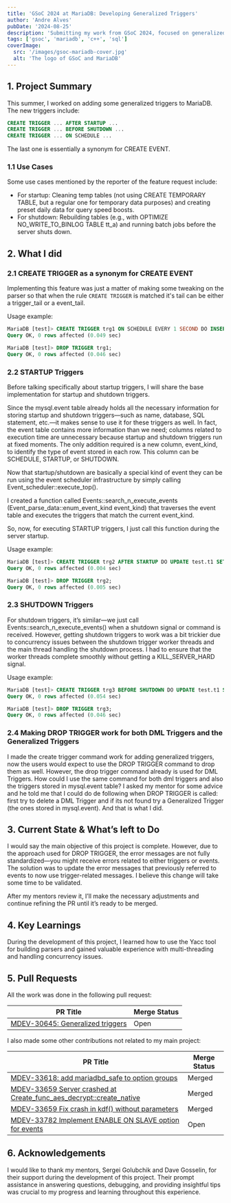 ```yaml
---
title: 'GSoC 2024 at MariaDB: Developing Generalized Triggers' 
author: 'Andre Alves'
pubDate: '2024-08-25'
description: 'Submitting my work from GSoC 2024, focused on generalized triggers for MariaDB.'
tags: ['gsoc', 'mariadb', 'c++', 'sql']
coverImage:
  src: '/images/gsoc-mariadb-cover.jpg'
  alt: 'The logo of GSoC and MariaDB'
---
```


## 1. Project Summary

This summer, I worked on adding some generalized triggers to MariaDB. The new triggers include:

```sql
CREATE TRIGGER ... AFTER STARTUP ...
CREATE TRIGGER ... BEFORE SHUTDOWN ...
CREATE TRIGGER ... ON SCHEDULE ...
```

The last one is essentially a synonym for CREATE EVENT.

### 1.1 Use Cases
Some use cases mentioned by the reporter of the feature request include:

- For startup: Cleaning temp tables (not using CREATE TEMPORARY TABLE, but a regular one for temporary data purposes) and creating preset daily data for query speed boosts.
- For shutdown: Rebuilding tables (e.g., with OPTIMIZE NO_WRITE_TO_BINLOG TABLE tt_a) and running batch jobs before the server shuts down.

## 2. What I did

### 2.1 CREATE TRIGGER as a synonym for CREATE EVENT

Implementing this feature was just a matter of making some tweaking on the parser so that when the rule `CREATE TRIGGER` is matched it's tail can be either a trigger_tail or a event_tail.

Usage example:

```sql
MariaDB [test]> CREATE TRIGGER trg1 ON SCHEDULE EVERY 1 SECOND DO INSERT INTO t1 VALUES (10);
Query OK, 0 rows affected (0.049 sec)

MariaDB [test]> DROP TRIGGER trg1;
Query OK, 0 rows affected (0.046 sec)
```

### 2.2 STARTUP Triggers

Before talking specifically about startup triggers, I will share the base implementation for startup and shutdown triggers.

Since the mysql.event table already holds all the necessary information for storing startup and shutdown triggers—such as name, database, SQL statement, etc.—it makes sense to use it for these triggers as well. In fact, the event table contains more information than we need; columns related to execution time are unnecessary because startup and shutdown triggers run at fixed moments. The only addition required is a new column, event_kind, to identify the type of event stored in each row. This column can be SCHEDULE, STARTUP, or SHUTDOWN. 

Now that startup/shutdown are basically a special kind of event they can be run using the event scheduler infrastructure by simply calling Event_scheduler::execute_top().

I created a function called Events::search_n_execute_events (Event_parse_data::enum_event_kind event_kind) that traverses the event table and executes the triggers that match the current event_kind.

So, now, for executing STARTUP triggers, I just call this function during the server startup.

Usage example:

```sql
MariaDB [test]> CREATE TRIGGER trg2 AFTER STARTUP DO UPDATE test.t1 SET inc = inc + 1;
Query OK, 0 rows affected (0.004 sec)

MariaDB [test]> DROP TRIGGER trg2;
Query OK, 0 rows affected (0.005 sec)
```

### 2.3 SHUTDOWN Triggers

For shutdown triggers, it’s similar—we just call Events::search_n_execute_events() when a shutdown signal or command is received. However, getting shutdown triggers to work was a bit trickier due to concurrency issues between the shutdown trigger worker threads and the main thread handling the shutdown process. I had to ensure that the worker threads complete smoothly without getting a KILL_SERVER_HARD signal.

Usage example:

```sql
MariaDB [test]> CREATE TRIGGER trg3 BEFORE SHUTDOWN DO UPDATE test.t1 SET inc = inc + 1;
Query OK, 0 rows affected (0.054 sec)

MariaDB [test]> DROP TRIGGER trg3;
Query OK, 0 rows affected (0.046 sec)
```

### 2.4 Making DROP TRIGGER work for both DML Triggers and the Generalized Triggers

I made the create trigger command work for adding generalized triggers, now the users would expect to use the DROP TRIGGER command to drop them as well. However, the drop trigger command already is used for DML Triggers. How could I use the same command for both dml triggers and also the triggers stored in mysql.event table? I asked my mentor for some advice and he told me that I could do de following when DROP TRIGGER is called: first try to delete a DML Trigger and if its not found try a Generalized Trigger (the ones stored in mysql.event). And that is what I did.

## 3. Current State & What’s left to Do

I would say the main objective of this project is complete. However, due to the approach used for DROP TRIGGER, the error messages are not fully standardized—you might receive errors related to either triggers or events. The solution was to update the error messages that previously referred to events to now use trigger-related messages. I believe this change will take some time to be validated.

After my mentors review it, I’ll make the necessary adjustments and continue refining the PR until it’s ready to be merged.

## 4. Key Learnings

During the development of this project, I learned how to use the Yacc tool for building parsers and gained valuable experience with multi-threading and handling concurrency issues.

## 5. Pull Requests

All the work was done in the following pull request:

|  PR Title |  Merge Status  |
|---|---|
| [MDEV-30645: Generalized triggers](https://github.com/MariaDB/server/pull/3296)  |  Open  |

I also made some other contributions not related to my main project:

|  PR Title |  Merge Status  |
|---|---|
|  [MDEV-33618: add mariadbd_safe to option groups](https://github.com/MariaDB/server/pull/3130) |  Merged  |
|  [MDEV-33659 Server crashed at Create_func_aes_decrypt::create_native](https://github.com/MariaDB/server/pull/3151) |  Merged  |
|  [MDEV-33659 Fix crash in kdf() without parameters](https://github.com/MariaDB/server/pull/3153) |  Merged  |
|  [MDEV-33782 Implement ENABLE ON SLAVE option for events](https://github.com/MariaDB/server/pull/3174) |  Open |

## 6. Acknowledgements

I would like to thank my mentors, Sergei Golubchik and Dave Gosselin, for their support during the development of this project. Their prompt assistance in answering questions, debugging, and providing insightful tips was crucial to my progress and learning throughout this experience.
